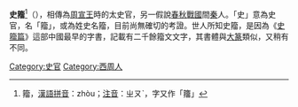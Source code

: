 '''史籀'''<ref>籀，[[漢語拼音|漢語拼音]]：zhòu；[[注音|注音]]：ㄓㄡˋ，字又作「籒」</ref>（{{bd|？||？||catIdx=S史}}），相傳為[[周宣王|周宣王]]時的太史官，另一假說[[春秋戰國|春秋戰國]]間[[秦|秦]]人。「史」意為史官，名「籀」，或為姓史名籀，目前尚無確切的考證。世人所知史籀，是因為《[[史籀篇|史籀篇]]》這部中國最早的字書，記載有二千餘籀文文字，其書體與[[大篆|大篆]]類似，又稍有不同。

{{人物小作品}}

[[Category:史官|Category:史官]]
[[Category:西周人|Category:西周人]]